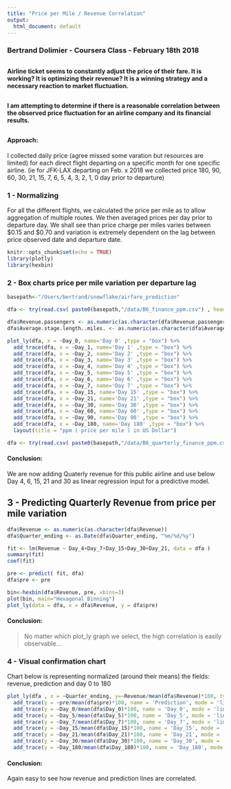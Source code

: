 ```yaml
---
title: "Price per Mile / Revenue Correlation"
output:
  html_document: default
---
```


### Bertrand Dolimier - Coursera Class - February 18th 2018
## ##
#### Airline ticket seems to constantly adjust the price of their fare. It is working? It is optimizing their revenue? It is a winning strategy and a necessary reaction to market fluctuation.
## ##
#### I am attempting to determine if there is a reasonable correlation between the observed price fluctuation for an airline company and its financial results.
## ##
#### Approach: 
I collected daily price (agree missed some varation but resources are limited) for each direct flight departing on a specific month for one specific airline. (ie for JFK-LAX departing on Feb. x 2018 we collected price 180, 90, 60, 30, 21, 15, 7, 6, 5, 4, 3, 2, 1, 0 day prior to departure)

### 1 - Normalizing
For all the different flights, we calculated the price per mile as to allow aggregation of multiple routes.
We then averaged prices per day prior to departure day. We shall see than price charge per miles varies between $0.15 and $0.70 and variation is extremely dependent on the lag between price observed date and departure date. 

```r
knitr::opts_chunk$set(echo = TRUE)
library(plotly)
library(hexbin)
```

### 2 - Box charts price per mile variation per departure lag 
```r
basepath<-"/Users/bertrand/snowflake/airfare_prediction"

dfa <- try(read.csv( paste0(basepath,"/data/B6_finance_ppm.csv") , header=TRUE, sep = "," ,stringsAsFactors=FALSE) )

dfa$Revenue.passengers <- as.numeric(as.character(dfa$Revenue.passengers))
dfa$Average.stage.length..miles. <- as.numeric(as.character(dfa$Average.stage.length..miles.))

plot_ly(dfa, x = ~Day_0, name='Day 0' ,type = "box") %>%
  add_trace(dfa, x = ~Day_1, name='Day 1' ,type = "box") %>%
  add_trace(dfa, x = ~Day_2, name='Day 2' ,type = "box") %>%
  add_trace(dfa, x = ~Day_3, name='Day 3' ,type = "box") %>%
  add_trace(dfa, x = ~Day_4, name='Day 4' ,type = "box") %>%
  add_trace(dfa, x = ~Day_5, name='Day 5' ,type = "box") %>%
  add_trace(dfa, x = ~Day_6, name='Day 6' ,type = "box") %>%
  add_trace(dfa, x = ~Day_7, name='Day 7' ,type = "box") %>%
  add_trace(dfa, x = ~Day_15, name='Day 15' ,type = "box") %>%
  add_trace(dfa, x = ~Day_21, name='Day 21' ,type = "box") %>%
  add_trace(dfa, x = ~Day_30, name='Day 30' ,type = "box") %>%
  add_trace(dfa, x = ~Day_60, name='Day 60' ,type = "box") %>%
  add_trace(dfa, x = ~Day_90, name='Day 90' ,type = "box") %>%
  add_trace(dfa, x = ~Day_180, name='Day 180' ,type = "box") %>%
  layout(title = "ppm ( price per mile ) in US Dollar")

dfa <- try(read.csv( paste0(basepath,"/data/B6_quarterly_finance_ppm.csv") , header=TRUE, sep = "," ,stringsAsFactors=FALSE) )

```
#### Conclusion:
We are now adding Quaterly revenue for this public airline and use below Day 4, 6, 15, 21 and 30 as linear regression input for a predictive model.


## 3 - Predicting Quarterly Revenue from price per mile variation
```r

dfa$Revenue <- as.numeric(as.character(dfa$Revenue))
dfa$Quarter_ending <- as.Date(dfa$Quarter_ending, "%m/%d/%y")

fit <- lm(Revenue ~ Day_4+Day_7+Day_15+Day_30+Day_21, data = dfa )
summary(fit)
coef(fit)

pre <- predict( fit, dfa) 
dfa$pre <- pre

bin<-hexbin(dfa$Revenue, pre, xbins=3) 
plot(bin, main="Hexagonal Binning")
plot_ly(data = dfa, x = dfa$Revenue, y = dfa$pre)

```

#### Conclusion: 
> No matter which plot_ly graph we select, the high correlation is easily observable...

### 4 - Visual confirmation chart
Chart below is representing normalized (around their means) the fields: revenue, prediction and day 0 to 180 
```r
plot_ly(dfa , x = ~Quarter_ending, y=~Revenue/mean(dfa$Revenue)*100, type = "scatter", name = 'Revenue', mode='lines') %>%
  add_trace(y = ~pre/mean(dfa$pre)*100, name = 'Prediction', mode = 'lines+markers') %>%
  add_trace(y = ~Day_0/mean(dfa$Day_0)*100, name = 'Day_0', mode = 'lines+markers') %>%
  add_trace(y = ~Day_5/mean(dfa$Day_5)*100, name = 'Day_5', mode = 'lines+markers') %>%
  add_trace(y = ~Day_7/mean(dfa$Day_7)*100, name = 'Day_7', mode = 'lines+markers') %>%
  add_trace(y = ~Day_15/mean(dfa$Day_15)*100, name = 'Day_15', mode = 'lines+markers') %>%
  add_trace(y = ~Day_21/mean(dfa$Day_21)*100, name = 'Day_21', mode = 'lines+markers') %>%
  add_trace(y = ~Day_30/mean(dfa$Day_30)*100, name = 'Day_30', mode = 'lines+markers') %>%
  add_trace(y = ~Day_180/mean(dfa$Day_180)*100, name = 'Day_180', mode = 'lines+markers')

```

#### Conclusion: 
Again easy to see how revenue and prediction lines are correlated.
